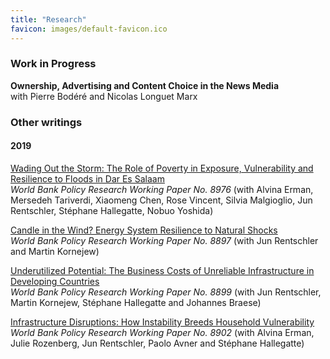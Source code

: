```yaml
---
title: "Research"
favicon: images/default-favicon.ico
---
```


### Work in Progress

**Ownership, Advertising and Content Choice in the News Media** <br/> with Pierre Bodéré and Nicolas Longuet Marx

### Other writings
#### 2019
[Wading Out the Storm: The Role of Poverty in Exposure, Vulnerability and Resilience to Floods in Dar Es Salaam](https://papers.ssrn.com/sol3/papers.cfm?abstract_id=3436477) <br/> *World Bank Policy Research Working Paper No. 8976* (with Alvina Erman, Mersedeh Tariverdi, Xiaomeng Chen, Rose Vincent, Silvia Malgioglio, Jun Rentschler, Stéphane Hallegatte, Nobuo Yoshida)

[Candle in the Wind? Energy System Resilience to Natural Shocks](https://papers.ssrn.com/sol3/papers.cfm?abstract_id=3430507)<br/> *World Bank Policy Research Working Paper No. 8897* (with Jun Rentschler and Martin Kornejew)

[Underutilized Potential: The Business Costs of Unreliable Infrastructure in Developing Countries](https://papers.ssrn.com/sol3/papers.cfm?abstract_id=3430509) <br/> *World Bank Policy Research Working Paper No. 8899* (with Jun Rentschler, Martin Kornejew, Stéphane Hallegatte and Johannes Braese)

[Infrastructure Disruptions: How Instability Breeds Household Vulnerability](https://papers.ssrn.com/sol3/papers.cfm?abstract_id=3430512) <br/> *World Bank Policy Research Working Paper No. 8902* (with Alvina Erman, Julie Rozenberg, Jun Rentschler, Paolo Avner and Stéphane Hallegatte)

